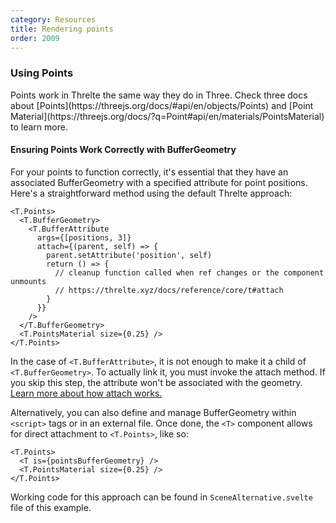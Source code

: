 ```yaml
---
category: Resources
title: Rendering points
order: 2009
---
```


<Example path="geometry/points" />

### Using Points

<Tip type="tip">
  Points work in Threlte the same way they do in Three. Check three docs about
  [Points](https://threejs.org/docs/#api/en/objects/Points) and [Point
  Material](https://threejs.org/docs/?q=Point#api/en/materials/PointsMaterial) to learn more.
</Tip>

#### Ensuring Points Work Correctly with BufferGeometry

For your points to function correctly, it's essential that they have an associated
BufferGeometry with a specified attribute for point positions.
Here's a straightforward method using the default Threlte approach:

```svelte
<T.Points>
  <T.BufferGeometry>
    <T.BufferAttribute
      args={[positions, 3]}
      attach={(parent, self) => {
        parent.setAttribute('position', self)
        return () => {
          // cleanup function called when ref changes or the component unmounts
          // https://threlte.xyz/docs/reference/core/t#attach
        }
      }}
    />
  </T.BufferGeometry>
  <T.PointsMaterial size={0.25} />
</T.Points>
```

In the case of `<T.BufferAttribute>`, it is not enough to make it a child of `<T.BufferGeometry>`. To actually link it,
you must invoke the attach method. If you skip this step, the attribute
won't be associated with the geometry. [Learn more about how attach works.](/docs/reference/core/t#attach)

Alternatively, you can also define and manage BufferGeometry within `<script>` tags or
in an external file. Once done, the `<T>` component allows for direct attachment
to `<T.Points>`, like so:

```svelte
<T.Points>
  <T is={pointsBufferGeometry} />
  <T.PointsMaterial size={0.25} />
</T.Points>
```

Working code for this approach can be found in `SceneAlternative.svelte` file of this example.
